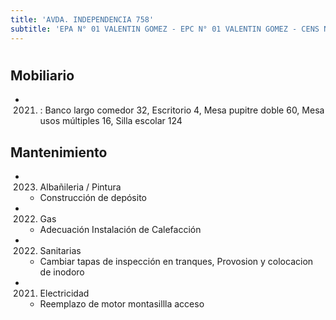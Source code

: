 ```yaml
---
title: 'AVDA. INDEPENDENCIA 758'
subtitle: 'EPA N° 01 VALENTIN GOMEZ - EPC N° 01 VALENTIN GOMEZ - CENS N° 36 - ESEA DANZA RAMICONE FOLKLORE N° 03'
---
```


#


## Mobiliario

*  (2021) : Banco largo comedor 32, Escritorio 4, Mesa pupitre doble 60, Mesa usos múltiples 16, Silla escolar 124 





## Mantenimiento

*  (2023) Albañileria / Pintura 
    + Construcción de depósito

*  (2022) Gas 
    + Adecuación Instalación de Calefacción

*  (2022) Sanitarias 
    + Cambiar tapas de inspección en tranques, Provosion y colocacion de inodoro

*  (2021) Electricidad 
    + Reemplazo de motor montasillla acceso



